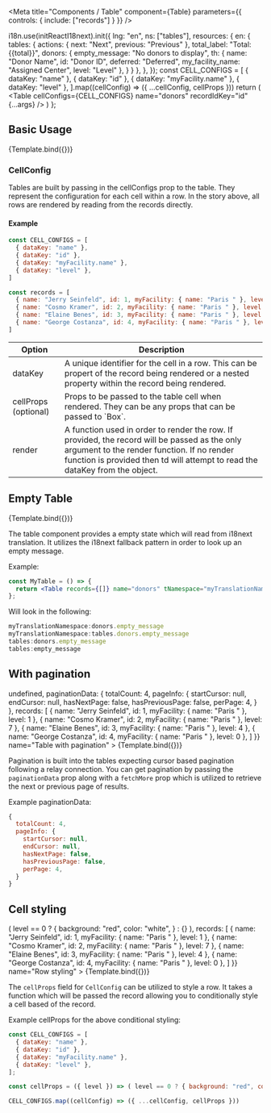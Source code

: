

<Meta
  title="Components / Table"
  component={Table}
  parameters={{
    controls: {
      include: ["records"]
    }
  }}
/>

  i18n.use(initReactI18next).init({
    lng: "en",
    ns: ["tables"],
    resources: {
      en: {
        tables: {
          actions: {
            next: "Next",
            previous: "Previous"
          },
          total_label: "Total: {{total}}",
          donors: {
            empty_message: "No donors to display",
            th: {
              name: "Donor Name",
              id: "Donor ID",
              deferred: "Deferred",
              my_facility_name: "Assigned Center",
              level: "Level"
            },
          }
        }
      },
    },
  });
  const CELL_CONFIGS = [
    { dataKey: "name" },
    { dataKey: "id" },
    { dataKey: "myFacility.name" },
    { dataKey: "level" },
  ].map((cellConfig) => ({ ...cellConfig, cellProps }))
  return (
    <Table
      cellConfigs={CELL_CONFIGS}
      name="donors"
      recordIdKey="id"
      {...args}
    />
  )
};

## Basic Usage

<Canvas isColumn>
  <Story
    args={{
      records: [
        { name: "Jerry Seinfeld", id: 1, myFacility: { name: "Paris " }, level: 1 },
        { name: "Cosmo Kramer", id: 2, myFacility: { name: "Paris " }, level: 7 },
        { name: "Elaine Benes", id: 3, myFacility: { name: "Paris " }, level: 4 },
        { name: "George Costanza", id: 4, myFacility: { name: "Paris " }, level: 0 },
      ]
    }}
    name="Table with data"
  >
    {Template.bind({})}
  </Story>
</Canvas>

### CellConfig

Tables are built by passing in the cellConfigs prop to the table. They represent
the configuration for each cell within a row. In the story above, all rows are
rendered by reading from the records directly.

#### Example

```jsx
const CELL_CONFIGS = [
  { dataKey: "name" },
  { dataKey: "id" },
  { dataKey: "myFacility.name" },
  { dataKey: "level" },
]

const records = [
  { name: "Jerry Seinfeld", id: 1, myFacility: { name: "Paris " }, level: 1 },
  { name: "Cosmo Kramer", id: 2, myFacility: { name: "Paris " }, level: 7 },
  { name: "Elaine Benes", id: 3, myFacility: { name: "Paris " }, level: 4 },
  { name: "George Costanza", id: 4, myFacility: { name: "Paris " }, level: 0 },
]
```

<table className="doc-table">
  <thead>
    <tr>
      <th>Option</th>
      <th>Description</th>
    </tr>
  </thead>
  <tbody>
    <tr>
      <td>dataKey</td>
      <td>
        A unique identifier for the cell in a row. This can be propert of the
        record being rendered or a nested property within the record being rendered.
      </td>
    </tr>
    <tr>
      <td>cellProps (optional)</td>
      <td>
        Props to be passed to the table cell when rendered. They can be any props
        that can be passed to `Box`.
      </td>
    </tr>
    <tr>
      <td>render</td>
      <td>
        A function used in order to render the row. If provided, the record will
        be passed as the only argument to the render function. If no render function
        is provided then td will attempt to read the dataKey from the object.
      </td>
    </tr>
  </tbody>
</table>

## Empty Table

<Canvas>
  <Story
    args={{ records: [] }}
    name="Empty Table"
  >
    {Template.bind({})}
  </Story>
</Canvas>

The table component provides a empty state which will read from i18next
translation. It utilizes the i18next fallback pattern in order to look up an
empty message.

Example:

```jsx
const MyTable = () => {
  return <Table records={[]} name="donors" tNamespace="myTranslationNamespace" cellConfigs={} />;
};
```

Will look in the following:

```js
myTranslationNamespace:donors.empty_message
myTranslationNamespace:tables.donors.empty_message
tables:donors.empty_message
tables:empty_message
```

## With pagination

<Canvas>
  <Story
    args={{
      fetchMore: () => undefined,
      paginationData: {
        totalCount: 4,
        pageInfo: {
          startCursor: null,
          endCursor: null,
          hasNextPage: false,
          hasPreviousPage: false,
          perPage: 4,
        }
      },
      records: [
        { name: "Jerry Seinfeld", id: 1, myFacility: { name: "Paris " }, level: 1 },
        { name: "Cosmo Kramer", id: 2, myFacility: { name: "Paris " }, level: 7 },
        { name: "Elaine Benes", id: 3, myFacility: { name: "Paris " }, level: 4 },
        { name: "George Costanza", id: 4, myFacility: { name: "Paris " }, level: 0 },
      ]
    }}
    name="Table with pagination"
  >
    {Template.bind({})}
  </Story>
</Canvas>

Pagination is built into the tables expecting cursor based pagination following
a relay connection. You can get pagination by passing the `paginationData` prop
along with a `fetchMore` prop which is utilized to retrieve the next or previous
page of results.

Example paginationData:

```js
{
  totalCount: 4,
  pageInfo: {
    startCursor: null,
    endCursor: null,
    hasNextPage: false,
    hasPreviousPage: false,
    perPage: 4,
  }
}
```

## Cell styling

<Canvas>
  <Story
    args={{
      cellProps: ({ level }) => ( level == 0 ? { background: "red", color: "white", } : {} ),
      records: [
        { name: "Jerry Seinfeld", id: 1, myFacility: { name: "Paris " }, level: 1 },
        { name: "Cosmo Kramer", id: 2, myFacility: { name: "Paris " }, level: 7 },
        { name: "Elaine Benes", id: 3, myFacility: { name: "Paris " }, level: 4 },
        { name: "George Costanza", id: 4, myFacility: { name: "Paris " }, level: 0 },
      ]
    }}
    name="Row styling"
  >
    {Template.bind({})}
  </Story>
</Canvas>

The `cellProps` field for `CellConfig` can be utilized to style a row. It takes
a function which will be passed the record allowing you to conditionally style a
cell based of the record.


Example cellProps for the above conditional styling:

```js
const CELL_CONFIGS = [
  { dataKey: "name" },
  { dataKey: "id" },
  { dataKey: "myFacility.name" },
  { dataKey: "level" },
];

const cellProps = ({ level }) => ( level == 0 ? { background: "red", color: "white", } : {} ),

CELL_CONFIGS.map((cellConfig) => ({ ...cellConfig, cellProps }))
```
